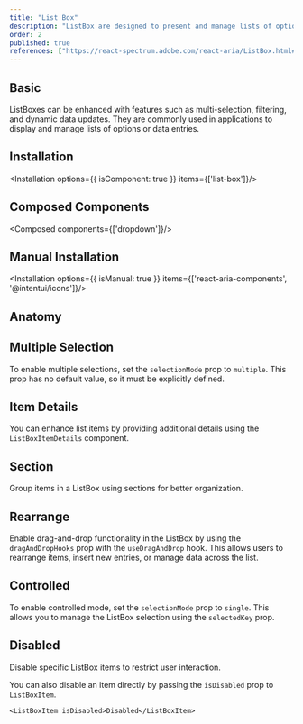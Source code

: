 ```yaml
---
title: "List Box"
description: "ListBox are designed to present and manage lists of options or data entries, allowing users to view and select from multiple choices efficiently."
order: 2
published: true
references: ["https://react-spectrum.adobe.com/react-aria/ListBox.html#props"]
---
```


## Basic
ListBoxes can be enhanced with features such as multi-selection, filtering, and dynamic data updates. They are commonly used in applications to display and manage lists of options or data entries.
<How toUse="collections/list-box/list-box-demo" />

## Installation
<Installation options={{ isComponent: true }} items={['list-box']}/>

## Composed Components
<Composed components={['dropdown']}/>

## Manual Installation
<Installation options={{ isManual: true }} items={['react-aria-components', '@intentui/icons']}/>

<SourceCode toShow='list-box'/>

## Anatomy
<Anatomy show='list-box-anatomy'/>

## Multiple Selection
To enable multiple selections, set the `selectionMode` prop to `multiple`. This prop has no default value, so it must be explicitly defined.
<How toUse="collections/list-box/list-box-multiple-demo" />

## Item Details
You can enhance list items by providing additional details using the `ListBoxItemDetails` component.
<How toUse="collections/list-box/list-box-item-details-demo" />

## Section
Group items in a ListBox using sections for better organization.
<How toUse="collections/list-box/list-box-section-demo" />

## Rearrange
Enable drag-and-drop functionality in the ListBox by using the `dragAndDropHooks` prop with the `useDragAndDrop` hook. This allows users to rearrange items, insert new entries, or manage data across the list.
<How toUse="collections/list-box/list-box-rearrange-demo" />

## Controlled
To enable controlled mode, set the `selectionMode` prop to `single`. This allows you to manage the ListBox selection using the `selectedKey` prop.
<How toUse="collections/list-box/list-box-controlled-demo" />

## Disabled
Disable specific ListBox items to restrict user interaction.
<How toUse="collections/list-box/list-box-disabled-demo" />

You can also disable an item directly by passing the `isDisabled` prop to `ListBoxItem`.

```tsx
<ListBoxItem isDisabled>Disabled</ListBoxItem>
```
